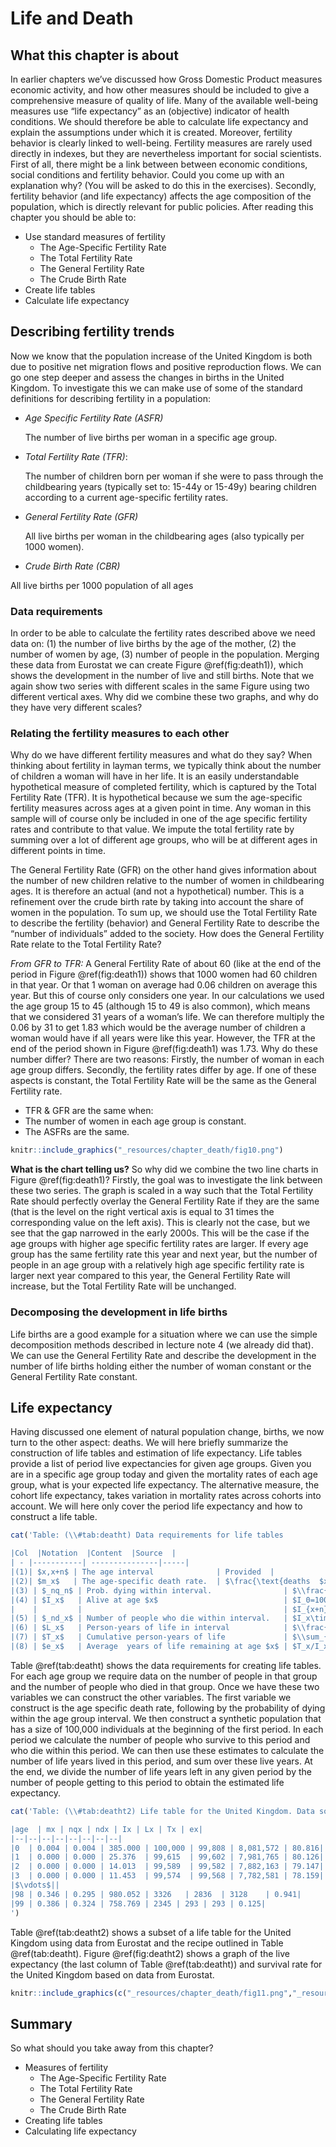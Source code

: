 # Life and Death

## What this chapter is about

In earlier chapters we've discussed how Gross Domestic Product measures economic activity, and how other measures should be included to give a comprehensive measure of quality of life. Many of the available well-being measures use "life expectancy" as an (objective) indicator of health conditions. We should therefore be able to calculate life expectancy and explain the assumptions under which it is created. Moreover,  fertility behavior is clearly linked to well-being. Fertility measures are rarely used directly in indexes, but they are nevertheless important for social scientists. First of all, there might be a link between between economic conditions, social conditions and fertility behavior. Could you come up with an explanation why? (You will be asked to do this in the exercises). Secondly, fertility behavior (and life expectancy) affects the age composition of the population, which is directly relevant for public policies.  After reading this chapter you should be able to:

* Use standard measures of fertility
    * The Age-Specific Fertility Rate
    * The Total Fertility Rate
    * The General Fertility Rate
    * The Crude Birth Rate
* Create life tables
* Calculate life expectancy


## Describing fertility trends
Now we know that the population increase of the United Kingdom is both due to positive net migration flows and positive reproduction flows. We can go one step deeper and assess the changes in births in the United Kingdom. To investigate this we can make use of some of the standard definitions for describing fertility in a population:

* *Age Specific Fertility Rate (ASFR)*

    The number of live births per woman in a specific age group. 

    \begin{align}
        ASFR_a=\frac{\text{Number of births to women in age group} a}{\text{Number of  women in age     group} a}
    \end{align}
  
* *Total Fertility Rate (TFR)*: 

    The  number of children  born per woman if she were to pass through the childbearing years (typically set to: 15-44y or 15-49y) bearing children according to a current  age-specific fertility rates.
 
   \begin{align}
    TFR=\sum_{a=15}^{44}ASFR_a
  \end{align}
  
* *General Fertility Rate (GFR)*

  All live births per woman in the childbearing ages (also typically per 1000 women).
  
  \begin{align}
    GFR=\frac{\text{Number of births }}{\text{Number of  women in childbearing age} }
  \end{align}
  
* *Crude Birth Rate (CBR)*  

All live births per 1000 population of all  ages
  \begin{align}
    CBR=\frac{\text{Number of births }}{\text{Population size} }
  \end{align}



### Data requirements

In order to be able to calculate the fertility rates described above we need data on: (1) the number of live births by the age of the mother, (2) the number of women by age, (3) number of people in the population. Merging these data from Eurostat we can create Figure   \@ref(fig:death1)), which shows the development in the number of live and still births. Note that we again show two series with  different scales in the same Figure using two different vertical axes. Why did we combine these two graphs, and why do they have very different scales?

### Relating the fertility measures to each other

Why do we have different fertility measures and what do they say? When thinking about fertility in layman terms, we typically think about the number of children a woman will have in her life. It is an easily understandable hypothetical measure of completed fertility, which is captured by the Total Fertility Rate (TFR). It is hypothetical because we sum the  age-specific fertility measures across ages at a given point in time. Any woman in this sample will of course only be included in one of the age specific fertility rates and contribute to that value. We impute the total fertility rate by summing over a lot of different age groups, who will be at different ages in different points in time.

The General Fertility Rate  (GFR) on the other hand gives information about the number of new children relative to the number of women in childbearing ages. It is therefore an actual (and not a hypothetical) number. This is a refinement over the crude birth rate by taking into account the share of women in the population. To sum up, we should use the Total Fertility Rate to describe the fertility (behavior) and General Fertility Rate to describe the "number of individuals" added to the society.   How does the General Fertility Rate relate to the Total Fertility Rate? 

*From GFR to TFR:* A General Fertility Rate of about 60 (like at the end of the period in Figure  \@ref(fig:death1)) shows that 1000 women had 60 children in that year. Or that  1 woman on average had  0.06 children on average this year. But this of course only considers one year. In our calculations we used the age group 15 to 45 (although 15 to 49 is also common), which means that we considered 31 years of a woman's life. We can therefore multiply the 0.06 by 31 to get 1.83 which would be the average number of children a woman would have if all years were like this year. However, the TFR at the end of the period shown in Figure \@ref(fig:death1) was  1.73. Why do these number differ? There are two reasons: Firstly, the number of woman in each age group differs. Secondly, the fertility rates differ by age.  If one of these aspects is constant, the Total Fertility Rate will be the same as the General Fertility rate. 

*  TFR & GFR are the same when:
 * The number of women in each age group is constant.
 * The ASFRs are the same.
 

```{r death1, echo=FALSE, out.width = '70%',fig.align='center',fig.cap="Fertility rates for the United Kingdom. Data source: Eurostat. Note: Only births of women aged 15-45 are included. The R script for this Figure is available [here](https://www.hhsievertsen.net/economicdata/notes/lecture12/rmaterial/lecnote_12_script_for_fig5.Ra)."}
knitr::include_graphics("_resources/chapter_death/fig10.png")
```



**What is the chart telling us?** So why did we combine the two line charts in Figure \@ref(fig:death1)? Firstly, the goal was to investigate the link between these two series. The graph is scaled in a way such that the Total Fertility Rate should perfectly overlay the General Fertility Rate if they are the same (that is the level on the right vertical axis is equal to 31 times the corresponding value on the left axis). This is clearly not the case, but we see that the gap narrowed in the early 2000s. This will be the case if the age groups with higher age specific fertility rates are larger. If every age group has the same fertility rate this year and next year, but the number of people in an age group with a relatively  high age specific fertility rate is larger next year compared to this year, the General Fertility Rate will increase, but the Total Fertility Rate will be unchanged. 

### Decomposing the development in life births
Life births are a good example for a situation where we can use the simple decomposition methods described in lecture note 4 (we already did that). We can use the General Fertility Rate and describe the development in the number of life births holding either the number of woman constant or the General Fertility Rate constant. 




## Life expectancy

Having discussed one element of natural population change, births, we now turn to the other aspect: deaths. We will here briefly summarize the construction of life tables and estimation of life expectancy. Life tables provide a list of period live expectancies for given age groups.  Given you are in a specific age group today and given the mortality rates of each age group, what is your expected life expectancy. The alternative measure, the cohort life expectancy, takes variation in mortality rates across cohorts into account. We will here only cover the period life expectancy and how to construct a life table. 


```{r deatht2, echo=FALSE, results='asis'}
cat('Table: (\\#tab:deatht) Data requirements for life tables

|Col  |Notation  |Content  |Source  |
| - |-----------| ---------------|-----|
|(1)| $x,x+n$ | The age interval              | Provided  |
|(2)| $m_x$   | The age-specific death rate.  | $\frac{\text{deaths  $x,x+n$ }}{\text{population $x,x+n$ }}$|
|(3) | $_nq_n$ | Prob. dying within interval.                | $\\frac{2\times n\times m_x}{2+n\times m_x}$|
|(4) | $I_x$   | Alive at age $x$                            | $I_0=100,000$|
|    |         |                                             | $I_{x+n}=I_x-_nd_x$|
|(5) | $_nd_x$ | Number of people who die within interval.   | $I_x\times _nq_x $|
|(6) | $L_x$   | Person-years of life in interval            | $\\frac{I_{x}+I_{x+n}}{2}$|
|(7) | $T_x$   | Cumulative person-years of life             | $\\sum_{end}^x{L_x}$|
|(8) | $e_x$   | Average  years of life remaining at age $x$ | $T_x/I_x$|')
```

Table \@ref(tab:deatht) shows the data requirements for creating life tables. For each age group we require data on the  number of people in that group and the number of people who died in that group. Once we have these two variables we can construct the other variables. The first variable we construct is the age specific death rate, following by the probability of dying within the age group interval. We then construct a synthetic population that has a size of 100,000 individuals at the beginning of the first period. In each period we calculate the number of people who survive to this period and who die within this period. We can then use these estimates to calculate the number of life years lived in this period, and sum over these live years. At the end, we divide the number of life years left in any given period by the number of people getting to this period to obtain the estimated life expectancy.

```{r deatht, echo=FALSE, results='asis'}
cat('Table: (\\#tab:deatht2) Life table for the United Kingdom. Data source: Eurostat.

|age  | mx | nqx | ndx | Ix | Lx | Tx | ex|
|--|--|--|--|--|--|--|--|
|0  | 0.004 | 0.004 | 385.000 | 100,000 | 99,808 | 8,081,572 | 80.816|
|1  | 0.000 | 0.000 | 25.376  | 99,615  | 99,602 | 7,981,765 | 80.126|
|2  | 0.000 | 0.000 | 14.013  | 99,589  | 99,582 | 7,882,163 | 79.147|
|3  | 0.000 | 0.000 | 11.453  | 99,574  | 99,568 | 7,782,581 | 78.159|
|$\vdots$||
|98 | 0.346 | 0.295 | 980.052 | 3326   | 2836  | 3128    | 0.941|
|99 | 0.386 | 0.324 | 758.769 | 2345 | 293 | 293 | 0.125|
')
```



 Table \@ref(tab:deatht2) shows a subset of a life table for the United Kingdom using data from Eurostat and the recipe outlined in Table \@ref(tab:deatht). Figure \@ref(fig:deatht2) shows a graph of the live expectancy (the last column of Table \@ref(tab:deatht))  and survival rate for the United Kingdom based on data from Eurostat. 
 
 
```{r death2, echo=FALSE, out.width = '50%',fig.show='hold',fig.align='center',fig.cap="Life expectancy by age (left) and survival probabilities (right). Data source: Eurostat. The R script for this Figure is available [here](https://www.hhsievertsen.net/economicdata/notes/lecture12/rmaterial/lecnote_12_script_for_fig6.R)"}
knitr::include_graphics(c("_resources/chapter_death/fig11.png","_resources/chapter_death/fig12.png"))
```



## Summary 
So what should you take away from this chapter?

* Measures of fertility
    * The Age-Specific Fertility Rate
    * The Total Fertility Rate
    * The General Fertility Rate
    * The Crude Birth Rate
* Creating life tables
* Calculating life expectancy


